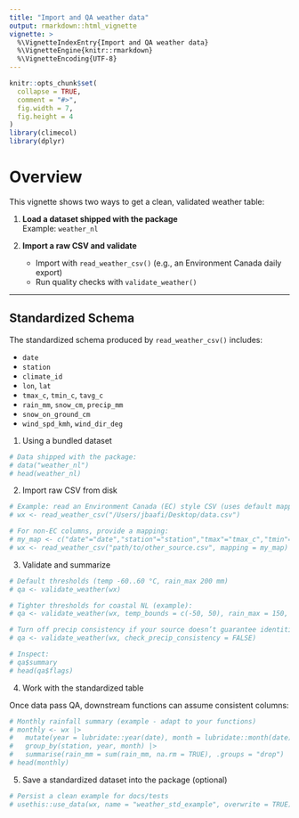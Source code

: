 ```yaml
---
title: "Import and QA weather data"
output: rmarkdown::html_vignette
vignette: >
  %\VignetteIndexEntry{Import and QA weather data}
  %\VignetteEngine{knitr::rmarkdown}
  %\VignetteEncoding{UTF-8}
---
```


```r
knitr::opts_chunk$set(
  collapse = TRUE,
  comment = "#>",
  fig.width = 7,
  fig.height = 4
)
library(climecol)
library(dplyr)
```

# Overview

This vignette shows two ways to get a clean, validated weather table:

1. **Load a dataset shipped with the package**  
   Example: `weather_nl`

2. **Import a raw CSV and validate**  
   - Import with `read_weather_csv()` (e.g., an Environment Canada daily export)  
   - Run quality checks with `validate_weather()`

---

## Standardized Schema

The standardized schema produced by `read_weather_csv()` includes:

- `date`  
- `station`  
- `climate_id`  
- `lon`, `lat`  
- `tmax_c`, `tmin_c`, `tavg_c`  
- `rain_mm`, `snow_cm`, `precip_mm`  
- `snow_on_ground_cm`  
- `wind_spd_kmh`, `wind_dir_deg`

1. Using a bundled dataset

```r
# Data shipped with the package:
# data("weather_nl")
# head(weather_nl)
```

2. Import raw CSV from disk

```r
# Example: read an Environment Canada (EC) style CSV (uses default mapping)
# wx <- read_weather_csv("/Users/jbaafi/Desktop/data.csv")

# For non-EC columns, provide a mapping:
# my_map <- c("date"="date","station"="station","tmax"="tmax_c","tmin"="tmin_c","prcp"="rain_mm")
# wx <- read_weather_csv("path/to/other_source.csv", mapping = my_map)

```

3. Validate and summarize

```r
# Default thresholds (temp -60..60 °C, rain_max 200 mm)
# qa <- validate_weather(wx)

# Tighter thresholds for coastal NL (example):
# qa <- validate_weather(wx, temp_bounds = c(-50, 50), rain_max = 150, snow_max = 60)

# Turn off precip consistency if your source doesn’t guarantee identities:
# qa <- validate_weather(wx, check_precip_consistency = FALSE)

# Inspect:
# qa$summary
# head(qa$flags)

```

4. Work with the standardized table

Once data pass QA, downstream functions can assume consistent columns:

```r
# Monthly rainfall summary (example - adapt to your functions)
# monthly <- wx |>
#   mutate(year = lubridate::year(date), month = lubridate::month(date)) |>
#   group_by(station, year, month) |>
#   summarise(rain_mm = sum(rain_mm, na.rm = TRUE), .groups = "drop")
# head(monthly)

```


5. Save a standardized dataset into the package (optional)

```r
# Persist a clean example for docs/tests
# usethis::use_data(wx, name = "weather_std_example", overwrite = TRUE)

```



